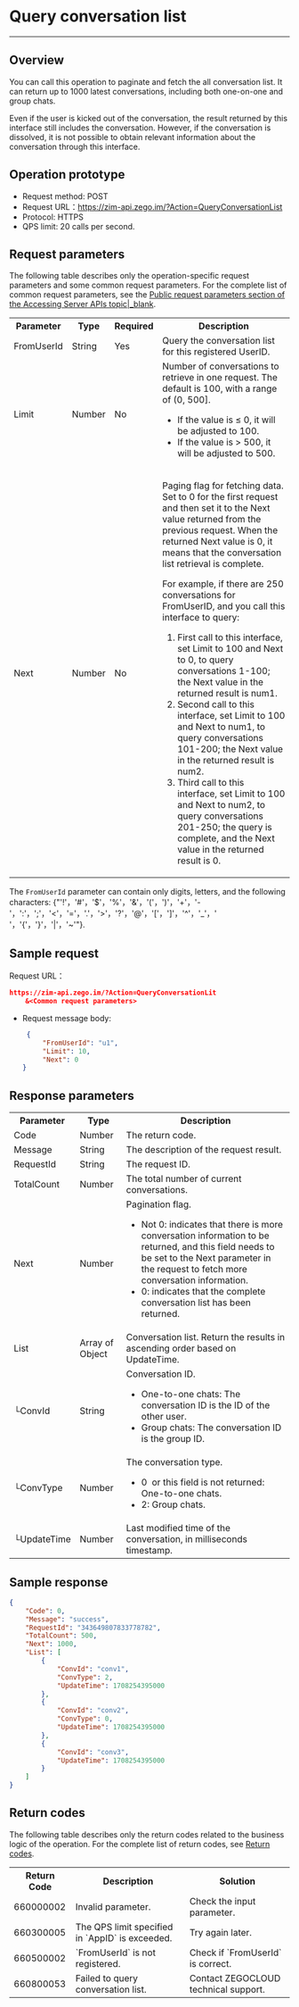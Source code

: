 # Query conversation list

- - -

## Overview

You can call this operation to paginate and fetch the all conversation list. It can return up to 1000 latest conversations, including both one-on-one and group chats.


<Note title="Note">

Even if the user is kicked out of the conversation, the result returned by this interface still includes the conversation. However, if the conversation is dissolved, it is not possible to obtain relevant information about the conversation through this interface.
</Note>

## Operation prototype

- Request method: POST
- Request URL：https://zim-api.zego.im/?Action=QueryConversationList
- Protocol: HTTPS
- QPS limit: 20 calls per second.

## Request parameters

The following table describes only the operation-specific request parameters and some common request parameters. For the complete list of common request parameters, see the [Public request parameters section of the Accessing Server APIs topic|_blank](!zim-Making_API_Requests#2).

<table>

<tbody><tr data-row-level="1">
<th>Parameter</th>
<th>Type</th>
<th>Required</th>
<th>Description</th>
</tr>
<tr data-row-level="2">
<td>FromUserId</td>
<td>String</td>
<td>Yes</td>
<td>Query the conversation list for this registered UserID.</td>
</tr>
<tr data-row-level="3">
<td>Limit</td>
<td>Number</td>
<td>No</td>
<td>Number of conversations to retrieve in one request. The default is 100, with a range of (0, 500].
<ul><li>If the value is ≤ 0, it will be adjusted to 100.</li><li>If the value is > 500, it will be adjusted to 500.</li></ul></td>
</tr>
<tr data-row-level="4">
<td>Next</td>
<td>Number</td>
<td>No</td>
<td><p>Paging flag for fetching data. Set to 0 for the first request and then set it to the Next value returned from the previous request. When the returned Next value is 0, it means that the conversation list retrieval is complete.</p><p> For example, if there are 250 conversations for FromUserID, and you call this interface to query:</p><ol><li> First call to this interface, set Limit to 100 and Next to 0, to query conversations 1-100; the Next value in the returned result is num1.</li><li> Second call to this interface, set Limit to 100 and Next to num1, to query conversations 101-200; the Next value in the returned result is num2.</li><li> Third call to this interface, set Limit to 100 and Next to num2, to query conversations 201-250; the query is complete, and the Next value in the returned result is 0.</li></ol><p></p></td>
</tr>
</tbody></table>

<Note title="Note">

The `FromUserId` parameter can contain only digits, letters, and the following characters:
{"'!'，'#'，'$'，'%'，'&'，'('，')'，'+'，'-'，':'，';'，'<'，'='，'.'，'>'，'?'，'@'，'['，']'，'^'，'_'，' '，'{'，'}'，'|'，'~'"}.
</Note>

## Sample request

Request URL：
   
    
   
```json
https://zim-api.zego.im/?Action=QueryConversationLit
    &<Common request parameters>
```

- Request message body:

    ```json
     {
         "FromUserId": "u1",
         "Limit": 10,
         "Next": 0
    }
    ```

## Response parameters

<table class="collapsible-table" >

<tbody><tr data-row-level="1">
<th>Parameter</th>
<th>Type</th>
<th>Description</th>
</tr>
<tr data-row-level="2">
<td>Code</td>
<td>Number</td>
<td>The return code.</td>
</tr>
<tr data-row-level="3">
<td>Message</td>
<td>String</td>
<td>The description of the request result.</td>
</tr>
<tr data-row-level="4">
<td>RequestId</td>
<td>String</td>
<td>The request ID.</td>
</tr>
<tr data-row-level="5">
<td>TotalCount</td>
<td>Number</td>
<td>The total number of current conversations.</td>
</tr>
<tr data-row-level="6">
<td>Next</td>
<td>Number</td>
<td>Pagination flag.<ul><li>Not 0: indicates that there is more conversation information to be returned, and this field needs to be set to the Next parameter in the request to fetch more conversation information.</li><li>0: indicates that the complete conversation list has been returned.</li></ul></td>
</tr>
<tr data-row-level="7" data-row-child="true">
<td>List</td>
<td>Array of Object</td>
<td>Conversation list. Return the results in ascending order based on UpdateTime.</td>
</tr>
<tr data-row-level="7-1">
<td>└ConvId</td>
<td>String</td>
<td>Conversation ID. <ul><li>One-to-one chats: The conversation ID is the ID of the other user.</li><li>Group chats: The conversation ID is the group ID.</li></ul></td>
</tr>
<tr data-row-level="7-2">
<td>└ConvType</td>
<td>Number</td>
<td>The conversation type.<ul><li>0&nbsp; or this field is not returned: One-to-one chats.</li><li>2: Group chats.</li></ul></td>
</tr>
<tr data-row-level="7-3">
<td>└UpdateTime</td>
<td>Number</td>
<td>Last modified time of the conversation, in milliseconds timestamp.</td>
</tr>
</tbody></table>


## Sample response

```json
{
    "Code": 0,
    "Message": "success",
    "RequestId": "343649807833778782",
    "TotalCount": 500,
    "Next": 1000,
    "List": [
        {
            "ConvId": "conv1",
            "ConvType": 2,
            "UpdateTime": 1708254395000
        },
        {
            "ConvId": "conv2",
            "ConvType": 0,
            "UpdateTime": 1708254395000
        },
        {
            "ConvId": "conv3",
            "UpdateTime": 1708254395000
        }
    ]
}
```


## Return codes

The following table describes only the return codes related to the business logic of the operation. For the complete list of return codes, see [Return codes](../Return%20codes.mdx).

<table>

<tbody><tr>
<th>Return Code</th>
<th>Description</th>
<th>Solution</th>
</tr>
<tr>
<td>660000002</td>
<td>Invalid parameter.</td>
<td>Check the input parameter.</td>
</tr>
<tr>
<td>660300005</td>
<td>The QPS limit specified in `AppID` is exceeded.</td>
<td>Try again later.</td>
</tr>
<tr>
<td>660500002</td>
<td>`FromUserId` is not registered.</td>
<td>Check if `FromUserId` is correct.</td>
</tr>
<tr>
<td>660800053</td>
<td>Failed to query conversation list.</td>
<td>Contact ZEGOCLOUD technical support.</td>
</tr>
</tbody></table>

